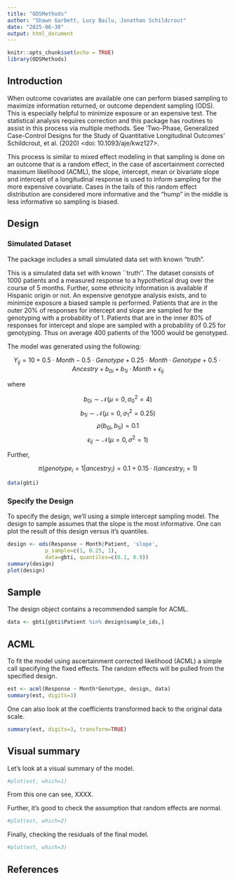 ```yaml
---
title: "ODSMethods"
author: "Shawn Garbett, Lucy Bailu, Jonathan Schildcrout"
date: "2025-06-30"
output: html_document
---
```


```r
knitr::opts_chunk$set(echo = TRUE)
library(ODSMethods)
```

## Introduction

When outcome covariates are available one can perform biased
sampling to maximize information returned, or outcome dependent sampling
(ODS). This is especially helpful
to minimize exposure or an expensive test. The statistical analysis
requires correction and this package has routines to assist in this
process via multiple methods. See 'Two-Phase, Generalized Case-Control
Designs for the Study of Quantitative Longitudinal Outcomes' Schildcrout,
et al. (2020) <doi: 10.1093/aje/kwz127>.

This process is similar to mixed effect modeling in that sampling is done
on an outcome that is a random effect, in the case of ascertainment corrected
maximum likelihood (ACML), the slope, intercept, mean or bivariate slope and intercept of a longitudinal response is used to inform sampling for the 
more expensive covariate. Cases in the tails of this random effect distribution are considered more informative and the "hump" in the middle
is less informative so sampling is biased.


## Design

### Simulated Dataset

The package includes a small simulated data set with known "truth". 

This is a simulated data set with known ``truth''. The dataset consists of
1000 patients and a measured response to a hypothetical drug over the course
of 5 months. Further, some ethnicity information is available if
Hispanic origin or not. An expensive genotype analysis exists, and to
minimize exposure a biased sample is performed. Patients that are in the
outer 20% of responses for intercept and slope are sampled for the genotyping
with a probability of 1. Patients that are in the inner 80% of responses for
intercept and slope are sampled with a probability of 0.25 for genotyping.
Thus on average 400 patients of the 1000 would be genotyped.

The model was generated using the following:

$$Y_{ij} = 10 + 0.5 \cdot Month - 0.5 \cdot Genotype  + 0.25 \cdot Month
\cdot Genotype + 0.5 \cdot Ancestry + b_{0i} + b_{1i} \cdot Month + \epsilon_{ij}$$

where

$$b_{0i} \sim \mathcal{N}(\mu=0, \sigma^2_0=4)$$
$$b_{1i} \sim \mathcal{N}(\mu=0, \sigma^2_1=0.25)$$
$$\rho(b_{0i}, b_{1i}) = 0.1$$
$$\epsilon_{ij} \sim \mathcal{N}(\mu=0, \sigma^2=1)$$

Further,

$$\pi(genotype_i = 1 | ancestry_i) = 0.1 + 0.15 \cdot I(ancestry_i=1)$$

```r
data(gbti)
```

### Specify the Design

To specify the design, we'll using a simple intercept sampling model. The
design to sample assumes that the slope is the most informative. One
can plot the result of this design versus it's quantiles. 

```r
design <- ods(Response ~ Month|Patient, 'slope',
            p_sample=c(1, 0.25, 1),
            data=gbti, quantiles=c(0.1, 0.9))
summary(design)
plot(design)
```

## Sample

The design object contains a recommended sample for ACML.

```r
data <- gbti[gbti$Patient %in% design$sample_ids,]

```

## ACML

To fit the model using ascertainment corrected likelihood (ACML) a simple call
specifying the fixed effects. The random effects will be pulled from the
specified design. 

```r
est <- acml(Response ~ Month*Genotype, design, data)
summary(est, digits=3)
```

One can also look at the coefficients transformed back to the original data scale.

```r
summary(est, digits=3, transform=TRUE)
```

## Visual summary

Let's look at a visual summary of the model.

```r
#plot(est, which=1)
```

From this one can see, XXXX. 

Further, it's good to check the assumption that random effects are normal.

```r
#plot(est, which=2)
```

Finally, checking the residuals of the final model.
```r
#plot(est, which=3)
```


## References


